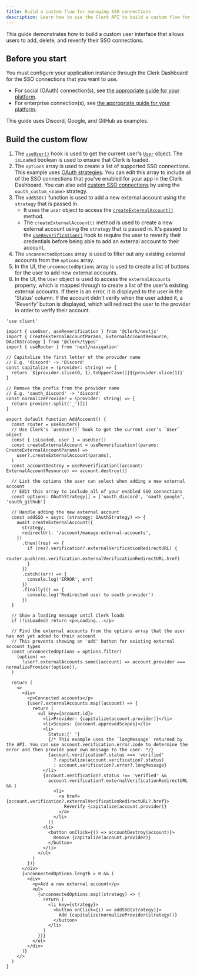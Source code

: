 ```yaml
---
title: Build a custom flow for managing SSO connections
description: Learn how to use the Clerk API to build a custom flow for adding and managing SSO connections
---
```


<Include src="_partials/custom-flows-callout" />

This guide demonstrates how to build a custom user interface that allows users to add, delete, and reverify their SSO connections.

## Before you start

You must configure your application instance through the Clerk Dashboard for the SSO connections that you want to use.

- For social (OAuth) connection(s), see [the appropriate guide for your platform](/docs/authentication/social-connections/overview).
- For enterprise connection(s), see [the appropriate guide for your platform](/docs/authentication/enterprise-connections/overview).

This guide uses Discord, Google, and GitHub as examples.

## Build the custom flow

1. The [`useUser()`](/docs/hooks/use-user) hook is used to get the current user's [`User`](/docs/references/javascript/user) object. The `isLoaded` boolean is used to ensure that Clerk is loaded.
1. The `options` array is used to create a list of supported SSO connections. This example uses [OAuth strategies](/docs/authentication/social-connections/oauth). You can edit this array to include all of the SSO connections that you've enabled for your app in the Clerk Dashboard. You can also add [custom SSO connections](/docs/authentication/social-connections/custom-provider) by using the `oauth_custom_<name>` strategy.
1. The `addSSO()` function is used to add a new external account using the `strategy` that is passed in.
   - It uses the `user` object to access the [`createExternalAccount()`](/docs/references/javascript/user#create-external-account) method.
   - The `createExternalAccount()` method is used to create a new external account using the `strategy` that is passed in. It's passed to the [`useReverification()`](/docs/hooks/use-reverification) hook to require the user to reverify their credentials before being able to add an external account to their account.
1. The `unconnectedOptions` array is used to filter out any existing external accounts from the `options` array.
1. In the UI, the `unconnectedOptions` array is used to create a list of buttons for the user to add new external accounts.
1. In the UI, the `User` object is used to access the `externalAccounts` property, which is mapped through to create a list of the user's existing external accounts. If there is an error, it is displayed to the user in the 'Status' column. If the account didn't verify when the user added it, a 'Reverify' button is displayed, which will redirect the user to the provider in order to verify their account.

```tsx {{ filename: 'app/account/manage-external-accounts/page.tsx', collapsible: true }}
'use client'

import { useUser, useReverification } from '@clerk/nextjs'
import { CreateExternalAccountParams, ExternalAccountResource, OAuthStrategy } from '@clerk/types'
import { useRouter } from 'next/navigation'

// Capitalize the first letter of the provider name
// E.g. 'discord' -> 'Discord'
const capitalize = (provider: string) => {
  return `${provider.slice(0, 1).toUpperCase()}${provider.slice(1)}`
}

// Remove the prefix from the provider name
// E.g. 'oauth_discord' -> 'discord'
const normalizeProvider = (provider: string) => {
  return provider.split('_')[1]
}

export default function AddAccount() {
  const router = useRouter()
  // Use Clerk's `useUser()` hook to get the current user's `User` object
  const { isLoaded, user } = useUser()
  const createExternalAccount = useReverification((params: CreateExternalAccountParams) =>
    user?.createExternalAccount(params),
  )
  const accountDestroy = useReverification((account: ExternalAccountResource) => account.destroy())

  // List the options the user can select when adding a new external account
  // Edit this array to include all of your enabled SSO connections
  const options: OAuthStrategy[] = ['oauth_discord', 'oauth_google', 'oauth_github']

  // Handle adding the new external account
  const addSSO = async (strategy: OAuthStrategy) => {
    await createExternalAccount({
      strategy,
      redirectUrl: '/account/manage-external-accounts',
    })
      .then((res) => {
        if (res?.verification?.externalVerificationRedirectURL) {
          router.push(res.verification.externalVerificationRedirectURL.href)
        }
      })
      .catch((err) => {
        console.log('ERROR', err)
      })
      .finally(() => {
        console.log('Redirected user to oauth provider')
      })
  }

  // Show a loading message until Clerk loads
  if (!isLoaded) return <p>Loading...</p>

  // Find the external accounts from the options array that the user has not yet added to their account
  // This prevents showing an 'add' button for existing external account types
  const unconnectedOptions = options.filter(
    (option) =>
      !user?.externalAccounts.some((account) => account.provider === normalizeProvider(option)),
  )

  return (
    <>
      <div>
        <p>Connected accounts</p>
        {user?.externalAccounts.map((account) => {
          return (
            <ul key={account.id}>
              <li>Provider: {capitalize(account.provider)}</li>
              <li>Scopes: {account.approvedScopes}</li>
              <li>
                Status:{' '}
                {/* This example uses the `longMessage` returned by the API. You can use account.verification.error.code to determine the error and then provide your own message to the user. */}
                {account.verification?.status === 'verified'
                  ? capitalize(account.verification?.status)
                  : account.verification?.error?.longMessage}
              </li>
              {account.verification?.status !== 'verified' &&
                account.verification?.externalVerificationRedirectURL && (
                  <li>
                    <a href={account.verification?.externalVerificationRedirectURL?.href}>
                      Reverify {capitalize(account.provider)}
                    </a>
                  </li>
                )}
              <li>
                <button onClick={() => accountDestroy(account)}>
                  Remove {capitalize(account.provider)}
                </button>
              </li>
            </ul>
          )
        })}
      </div>
      {unconnectedOptions.length > 0 && (
        <div>
          <p>Add a new external account</p>
          <ul>
            {unconnectedOptions.map((strategy) => {
              return (
                <li key={strategy}>
                  <button onClick={() => addSSO(strategy)}>
                    Add {capitalize(normalizeProvider(strategy))}
                  </button>
                </li>
              )
            })}
          </ul>
        </div>
      )}
    </>
  )
}
```
